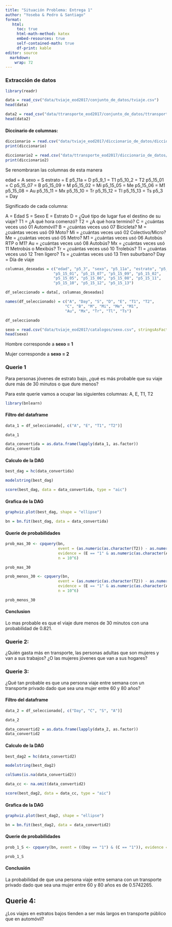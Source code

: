 ```yaml
---
title: "Situación Problema: Entrega 1"
author: "Yoseba & Pedro & Santiago"
format:
   html:
     toc: true
     html-math-method: katex
     embed-resources: true
     self-contained-math: true
     df-print: kable
editor: source
  markdown: 
    wrap: 72
---
```


### Extracción de datos

```r
library(readr)
```

```r
data = read_csv("data/tviaje_eod2017/conjunto_de_datos/tviaje.csv")
head(data)
```

```r
data2 = read_csv("data/ttransporte_eod2017/conjunto_de_datos/ttransporte.csv")
head(data2)
```

#### Diccinario de columnas:

```r
diccionario = read.csv("data/tviaje_eod2017/diccionario_de_datos/diccionario_datos_tviaje.csv", stringsAsFactors = TRUE)
print(diccionario)
```
```r
diccionario2 = read.csv("data/ttransporte_eod2017/diccionario_de_datos/diccionario_datos_ttransporte.csv", stringsAsFactors = TRUE)
print(diccionario2)
```

Se renombraran las columnas de esta manera

edad = A sexo = S estrato = E p5_11a = D p5_9_1 = T1 p5_10_2 = T2 p5_15_01 = C p5_15_07 = B p5_15_09 = M p5_15_02 = Mi p5_15_05 = Me p5_15_06 = M1 p5_15_08 = Au p5_15_11 = Mx p5_15_10 = Tr p5_15_12 = Tl p5_15_13 = Ts p5_3 = Day

Significado de cada columna:

A = Edad S = Sexo E = Estrato D = ¿Qué tipo de lugar fue el destino de su viaje? T1 = ¿A qué hora comenzó? T2 = ¿A qué hora terminó? C = ¿cuántas veces usó 01 Automóvil? B = ¿cuántas veces usó 07 Bicicleta? M = ¿cuántas veces usó 09 Moto? Mi = ¿cuántas veces usó 02 Colectivo/Micro? Me = ¿cuántas veces usó 05 Metro? M1 = ¿cuántas veces usó 06 Autobús RTP o M1? Au = ¿cuántas veces usó 08 Autobús? Mx = ¿cuántas veces usó 11 Metrobús o Mexibús? Tr = ¿cuántas veces usó 10 Trolebús? Tl = ¿cuántas veces usó 12 Tren ligero? Ts = ¿cuántas veces usó 13 Tren suburbano? Day = Día de viaje

```r
columnas_deseadas = c("edad", "p5_3", "sexo", "p5_11a", "estrato", "p5_9_1", "p5_10_2", 
                     "p5_15_01", "p5_15_07", "p5_15_09", "p5_15_02", 
                     "p5_15_05", "p5_15_06", "p5_15_08", "p5_15_11", 
                     "p5_15_10", "p5_15_12", "p5_15_13")

df_seleccionado = data[, columnas_deseadas]

names(df_seleccionado) = c("A", "Day", "S", "D", "E", "T1", "T2", 
                          "C", "B", "M", "Mi", "Me", "M1", 
                          "Au", "Mx", "Tr", "Tl", "Ts")

df_seleccionado
```

```r
sexo = read.csv("data/tviaje_eod2017/catalogos/sexo.csv", stringsAsFactors = TRUE)
head(sexo)
```

Hombre corresponde a **sexo = 1**

Mujer corresponde a **sexo = 2**

### Querie 1

Para personas jóvenes de estrato bajo, ¿qué es más probable que su viaje dure más de 30 minutos o que dure menos?

Para este querie vamos a ocupar las siguientes columnas: A, E, T1, T2

```r
library(bnlearn)
```

#### Filtro del dataframe

```r
data_1 = df_seleccionado[, c("A", "E", "T1", "T2")]

data_1
```

```r
data_convertida = as.data.frame(lapply(data_1, as.factor))
data_convertida
```

#### Calculo de la DAG

```r
best_dag = hc(data_convertida)
```

```r
modelstring(best_dag)

```

```r
score(best_dag, data = data_convertida, type = "aic")
```

#### Grafica de la DAG

```r
graphviz.plot(best_dag, shape = "ellipse")

```

```r
bn = bn.fit(best_dag, data = data_convertida)
```

#### Querie de probabilidades

```r
prob_mas_30 <- cpquery(bn, 
                       event = (as.numeric(as.character(T2)) - as.numeric(as.character(T1)) > 30), 
                       evidence = (E == "1" & as.numeric(as.character(A)) < 18), 
                       n = 10^6)

prob_mas_30
```

```r
prob_menos_30 <- cpquery(bn, 
                       event = (as.numeric(as.character(T2)) - as.numeric(as.character(T1)) <= 30), 
                       evidence = (E == "1" & as.numeric(as.character(A)) < 18), 
                       n = 10^6)

prob_menos_30
```

#### Conclusion

Lo mas probable es que el viaje dure menos de 30 minutos con una probabilidad de 0.821.

### Querie 2:

¿Quién gasta más en transporte, las personas adultas que son mujeres y van a sus trabajos? ¿O las mujeres jóvenes que van a sus hogares?

### Querie 3:

¿Qué tan probable es que una persona viaje entre semana con un transporte privado dado que sea una mujer entre 60 y 80 años?

#### Filtro del dataframe

```r
data_2 = df_seleccionado[, c("Day", "C", "S", "A")]

data_2
```

```r
data_convertid2 = as.data.frame(lapply(data_2, as.factor))
data_convertid2
```

#### Calculo de la DAG

```r
best_dag2 = hc(data_convertid2)
```

```r
modelstring(best_dag2)

```

```r
colSums(is.na(data_convertid2))

data_cc <- na.omit(data_convertid2)

score(best_dag2, data = data_cc, type = "aic")
```

#### Grafica de la DAG

```r
graphviz.plot(best_dag2, shape = "ellipse")

```

```r
bn = bn.fit(best_dag2, data = data_convertid2)
```

#### Querie de probabilidades

```r
prob_1_S <- cpquery(bn, event = ((Day == "1") & (C == "1")), evidence = ((S == "2") & ((as.numeric(as.character(A))>= 60)&(as.numeric(as.character(A)) <= 80 ))), n = 10^6)

prob_1_S
```
#### Conclusión
La probabilidad de que una persona viaje entre semana con un transporte privado dado que sea una mujer entre 60 y 80 años es de 0.5742265.

## Querie 4:

¿Los viajes en estratos bajos tienden a ser más largos en transporte público que en automóvil?
